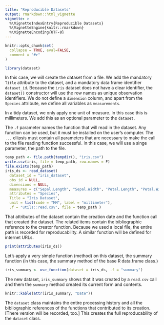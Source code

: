 ```yaml
---
title: "Reproducible Datasets"
output: rmarkdown::html_vignette
vignette: >
  %\VignetteIndexEntry{Reproducible Datasets}
  %\VignetteEngine{knitr::rmarkdown}
  %\VignetteEncoding{UTF-8}
---
```


```r
knitr::opts_chunk$set(
  collapse = TRUE, eval=FALSE,
  comment = "#>"
)
```

```r
library(dataset)
```

In this case, we will create the dataset from a file. We add the mandatory `Title` attribute to the dataset, and a mandatory data frame identifier `dataset_id`. Because the `iris` dataset does not have a clear identifier, the `dataset()` constructor will use the row names as unique observation identifiers. We do not define a `dimension` column, and apart from the `Species` attribute, we define all variables as `measurements`. 

In a tidy dataset, we only apply one unit of measure. In this case this is millimeters. We add this as an optional parameter to the `dataset`.

The `.f` parameter names the function that will read in the dataset.  Any function can be used, but it must be installed on the user's computer. The `...` ellipsis must contain all parameters that are necessary to make the call to the file reading function successful. In this case, we will use a singe parameter, the path to the file. 


```r
temp_path <- file.path(tempdir(), "iris.csv")
write.csv(iris, file = temp_path, row.names = F)
file.exists(temp_path)
iris_ds <- read_dataset(
  dataset_id = "iris_dataset",
  obs_id = NULL,
  dimensions = NULL,
  measures = c("Sepal.Length", "Sepal.Width", "Petal.Length", "Petal.Width"),
  attributes = "Species",
  Title = "Iris Dataset",
  unit = list(code = "MM", label = "millimeter"),
  .f = "utils::read.csv", file = temp_path )
```

That attributes of the dataset contain the creation date and the function call that created the dataset.  The related items contain the bibliographic reference to the creator function. Because we used a local file, the entire path is recorded for reproducability. A similar function will be defined for internet URLs.

```r
print(attributes(iris_ds))
```
Let's apply a very simple function (method) on this dataset, the summary function (in this case, the summary method of the base R data.frame class.)


```r
iris_summary <- use_function(dataset = iris_ds, .f = "summary")
```

The new dataset, `iris_summary` shows that it was created by a `read.csv` call and them the `summary` method created its current form and contents.


```r
knitr::kable(attr(iris_summary, "Date"))
```
The `dataset` class maintains the entire processing history and all the bibliographic references of the functions that contributed to its creation. [There version will be recorded, too.] This creates the full reproducability of the `dataset` class.

